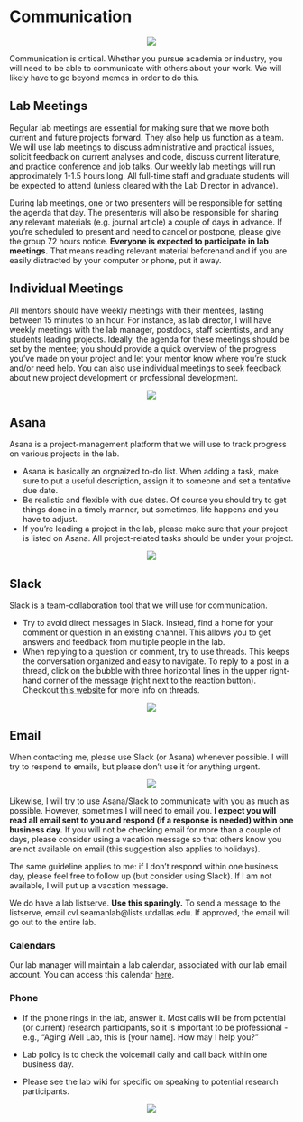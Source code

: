 # Communication

<center>
![](images/communication.png)
</center>

Communication is critical. Whether you pursue academia or industry, you will need to be able to communicate with others about your work. We will likely have to go beyond memes in order to do this.

## Lab Meetings  

Regular lab meetings are essential for making sure that we move both current and future projects forward. They also help us function as a team. We will use lab meetings to discuss administrative and practical issues, solicit feedback on current analyses and code, discuss current literature, and practice conference and job talks. Our weekly lab meetings will run approximately 1-1.5 hours long. All full-time staff and graduate students will be expected to attend (unless cleared with the Lab Director in advance).  

During lab meetings, one or two presenters will be responsible for setting the agenda that day. The presenter/s will also be responsible for sharing any relevant materials (e.g. journal article) a couple of days in advance. If you're scheduled to present and need to cancel or postpone, please give the group 72 hours notice. __Everyone is expected to participate in lab meetings.__ That means reading relevant material beforehand and if you are easily distracted by your computer or phone, put it away.

## Individual Meetings  

All mentors should have weekly meetings with their mentees, lasting between 15 minutes to an hour. For instance, as lab director, I will have weekly meetings with the lab manager, postdocs, staff scientists, and any students leading projects. Ideally, the agenda for these meetings should be set by the mentee; you should provide a quick overview of the progress you've made on your project and let your mentor know where you're stuck and/or need help. You can also use individual meetings to seek feedback about new project development or professional development.

<center>
![](images/best_meeting.jpg)
</center>

## Asana  

Asana is a project-management platform that we will use to track progress on various projects in the lab.  

* Asana is basically an orgnaized to-do list. When adding a task, make sure to put a useful description, assign it to someone and set a tentative due date.  
* Be realistic and flexible with due dates. Of course you should try to get things done in a timely manner, but sometimes, life happens and you have to adjust.  
* If you're leading a project in the lab, please make sure that your project is listed on Asana. All project-related tasks should be under your project.  

<center>
![](images/asana.jpg)  
</center>

## Slack  

Slack is a team-collaboration tool that we will use for communication.  

* Try to avoid direct messages in Slack. Instead, find a home for your comment or question in an existing channel. This allows you to get answers and feedback from multiple people in the lab.  
* When replying to a question or comment, try to use threads. This keeps the conversation organized and easy to navigate. To reply to a post in a thread, click on the bubble with three horizontal lines in the upper right-hand corner of the message (right next to the reaction button). Checkout [this website](https://slack.com/help/articles/115000769927-Use-threads-to-organize-discussions-) for more info on threads.

<center>
![](images/slack.png)
</center>

## Email

When contacting me, please use Slack (or Asana) whenever possible. I will try to respond to emails, but please don't use it for anything urgent.

<center>
![](images/email2.jpeg)
</center>

Likewise, I will try to use Asana/Slack to communicate with you as much as possible. However, sometimes I will need to email you. __I expect you will read all email sent to you and respond (if a response is needed) within one business day.__ If you will not be checking email for more than a couple of days, please consider using a vacation message so that others know you are not available on email (this suggestion also applies to holidays). 

The same guideline applies to me: if I don't respond within one business day, please feel free to follow up (but consider using Slack). If I am not available, I will put up a vacation message.

We do have a lab listserve. __Use this sparingly.__ To send a message to the listserve, email cvl.seamanlab@lists.utdallas.edu. If approved, the email will go out to the entire lab. 

### Calendars

Our lab manager will maintain a lab calendar, associated with our lab email account. You can access this calendar [here](https://calendar.google.com/calendar/embed?src=agingwelllab%40gmail.com&ctz=America%2FNew_York). 

### Phone

* If the phone rings in the lab, answer it. Most calls will be from potential (or current) research participants, so it is important to be professional - e.g., "Aging Well Lab, this is [your name]. How may I help you?"

* Lab policy is to check the voicemail daily and call back within one business day. 

* Please see the lab wiki for specific on speaking to potential research participants.

<center>
![](images/phonecalls.jpg)  
</center>

